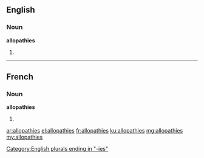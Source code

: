 ==English==

===Noun===
'''allopathies'''

# {{plural of|allopathy}}

[[Category:English plurals ending in "-ies"]]

----

==French==

===Noun===
'''allopathies''' {{f}}

# {{plural of|allopathie|lang=fr}}

[[ar:allopathies]]
[[el:allopathies]]
[[fr:allopathies]]
[[ku:allopathies]]
[[mg:allopathies]]
[[my:allopathies]]